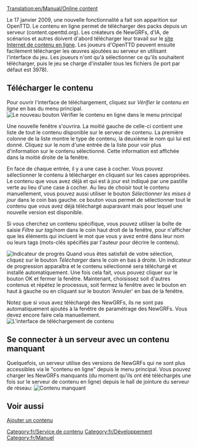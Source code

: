 [[Translation:en/Manual/Online content]]

{{fr/Table des matières}}
{{fr/Disponibilité|0.7}}

Le 17 janvier 2009, une nouvelle fonctionnalité a fait son apparition sur OpenTTD. Le contenu en ligne permet de télécharger des packs depuis un serveur (content.openttd.org). Les créateurs de NewGRFs, d'IA, de scénarios et autres doivent d'abord télécharger leur travail sur le [http://content.openttd.org/ site Internet de contenu en ligne]. Les joueurs d'OpenTTD peuvent ensuite facilement télécharger les œuvres ajoutées au serveur en utilisant l'interface du jeu. Les joueurs n'ont qu'à sélectionner ce qu'ils souhaitent télécharger, puis le jeu se charge d'installer tous les fichiers (le port par défaut est 3978).

==Télécharger le contenu==
Pour ouvrir l'interface de téléchargement, cliquez sur ''Vérifier le contenu en ligne'' en bas du menu principal.
[[File:en/MainMenu CheckOnlineContent.png|center|frame|Le nouveau bouton Vérifier le contenu en ligne dans le menu principal]]

Une nouvelle fenêtre s'ouvrira. La moitié gauche de celle-ci contient une liste de tout le contenu disponible sur le serveur de contenu. La première colonne de la liste montre le type de contenu, la deuxième le nom qui lui est donné. Cliquez sur le nom d'une entrée de la liste pour voir plus d'information sur le contenu sélectionné. Cette information est affichée dans la moitié droite de la fenêtre.

En face de chaque entrée, il y a une case à cocher. Vous pouvez sélectionner le contenu à télécharger en cliquant sur les cases appropriées. Le contenu que vous avez déjà et qui est à jour est indiqué par une pastille verte au lieu d'une case à cocher.
Au lieu de choisir tout le contenu manuellement, vous pouvez aussi utiliser le bouton ''Sélectionner les mises à jour'' dans le coin bas gauche. ce bouton vous permet de sélectionner tout le contenu que vous avez déjà téléchargé auparavant mais pour lequel une nouvelle version est disponible.

Si vous cherchez un contenu spécifique, vous pouvez utiliser la boîte de saisie ''Filtre sur tag/nom'' dans le coin haut droit de la fenêtre, pour n'afficher que les éléments qui incluent le mot que vous y avez entré dans leur nom ou leurs tags (mots-clés spécifiés par l'auteur pour décrire le contenu).

[[File:en/ContentDownloading Progress.png|left|frame|Indicateur de progrès]]
Quand vous êtes satisfait de votre sélection, cliquez sur le bouton ''Télécharger'' dans le coin en bas à droite. Un indicateur de progression apparaîtra et le contenu sélectionné sera téléchargé et installé automatiquement. Une fois cela fait, vous pouvez cliquer sur le bouton OK et fermer la fenêtre. Maintenant, choisissez soit d'autres contenus et répétez le processus, soit fermez la fenêtre avec le bouton en haut à gauche ou en cliquant sur le bouton 'Annuler' en bas de la fenêtre.

Notez que si vous avez téléchargé des NewGRFs, ils ne sont pas automatiquement ajoutés à la fenêtre de paramétrage des NewGRFs. Vous devez encore faire cela manuellement.
[[File:en/ContentDownloading2.png|center|frame|L'interface de téléchargement de contenu]]

==Se connecter à un serveur avec un contenu manquant==
Quelquefois, un serveur utilise des versions de NewGRFs qui ne sont plus accessibles via le "contenu en ligne" depuis le menu principal. Vous pouvez charger les NewGRFs manquants (du moment qu'ils ont été téléchargés une fois sur le serveur de contenu en ligne) depuis le hall de jointure du serveur de réseau:
[[File:en/Server join bananas.png|center|frame|Contenu manquant]]

==Voir aussi==
[[fr/Archive/Community/Service de contenu|Ajouter un contenu]]

[[Category:fr/Service de contenu]]
[[Category:fr/Développement]]
[[Category:fr/Manuel]]